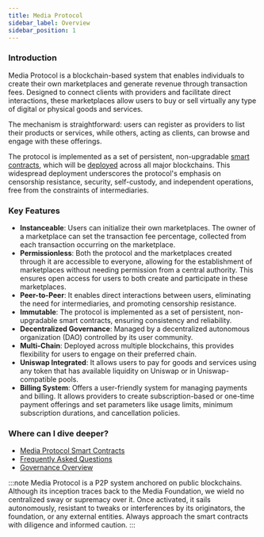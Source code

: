 ```yaml
---
title: Media Protocol
sidebar_label: Overview
sidebar_position: 1
---
```


### Introduction

Media Protocol is a blockchain-based system that enables individuals to create their own marketplaces and generate revenue through transaction fees. Designed to connect clients with providers and facilitate direct interactions, these marketplaces allow users to buy or sell virtually any type of digital or physical goods and services. 

The mechanism is straightforward: users can register as providers to list their products or services, while others, acting as clients, can browse and engage with these offerings.

The protocol is implemented as a set of persistent, non-upgradable [smart contracts](/smart-contracts/overview), which will be [deployed](/smart-contracts/deployment-addresses) across all major blockchains. This widespread deployment underscores the protocol's emphasis on censorship resistance, security, self-custody, and independent operations, free from the constraints of intermediaries.


### Key Features
- **Instanceable**: Users can initialize their own marketplaces. The owner of a marketplace can set the transaction fee percentage, collected from each transaction occurring on the marketplace.
- **Permissionless**: Both the protocol and the marketplaces created through it are accessible to everyone, allowing for the establishment of marketplaces without needing permission from a central authority. This ensures open access for users to both create and participate in these marketplaces.
- **Peer-to-Peer**: It enables direct interactions between users, eliminating the need for intermediaries, and promoting censorship resistance.
- **Immutable**: The protocol is implemented as a set of persistent, non-upgradable smart contracts, ensuring consistency and reliability.
- **Decentralized Governance**: Managed by a decentralized autonomous organization (DAO) controlled by its user community.
- **Multi-Chain**: Deployed across multiple blockchains, this provides flexibility for users to engage on their preferred chain.
- **Uniswap Integrated**: It allows users to pay for goods and services using any token that has available liquidity on Uniswap or in Uniswap-compatible pools.
- **Billing System**: Offers a user-friendly system for managing payments and billing. It allows providers to create subscription-based or one-time payment offerings and set parameters like usage limits, minimum subscription durations, and cancellation policies.



### Where can I dive deeper?

- [Media Protocol Smart Contracts](../smart-contracts/overview)
- [Frequently Asked Questions](../faq)
- [Governance Overview](../governance/overview)


:::note
Media Protocol is a P2P system anchored on public blockchains. Although its inception traces back to the Media Foundation, we wield no centralized sway or supremacy over it. Once activated, it sails autonomously, resistant to tweaks or interferences by its originators, the foundation, or any external entities. Always approach the smart contracts with diligence and informed caution.
:::
